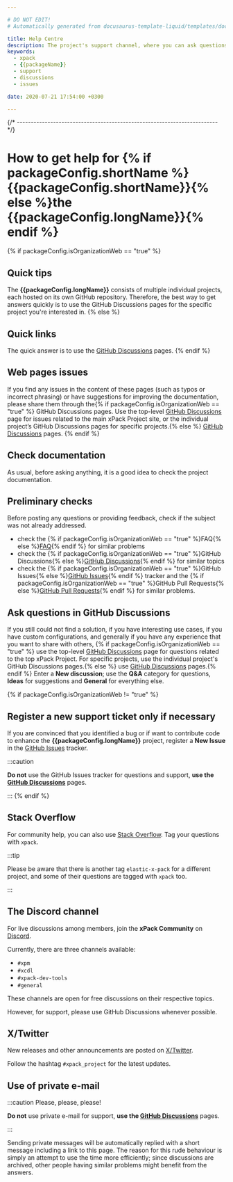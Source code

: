 ```yaml
---

# DO NOT EDIT!
# Automatically generated from docusaurus-template-liquid/templates/docusaurus.

title: Help Centre
description: The project's support channel, where you can ask questions, start discussions, and report issues.
keywords:
  - xpack
  - {{packageName}}
  - support
  - discussions
  - issues

date: 2020-07-21 17:54:00 +0300

---
```


{/* ------------------------------------------------------------------------ */}

# How to get help for {% if packageConfig.shortName %}{{packageConfig.shortName}}{% else %}the {{packageConfig.longName}}{% endif %}

{% if packageConfig.isOrganizationWeb == "true" %}
## Quick tips

The **{{packageConfig.longName}}** consists of multiple individual
projects, each hosted on its own GitHub repository. Therefore, the best
way to get answers quickly is to use the
GitHub Discussions
pages for the specific project you're interested in.
{% else %}
## Quick links

The quick answer is to use the
[GitHub Discussions](https://github.com/{{githubProjectOrganization}}/{{githubProjectName}}/discussions)
pages.
{% endif %}

## Web pages issues

If you find any issues in the content of these pages (such as typos or
incorrect phrasing) or have suggestions for improving the documentation,
please share them through the{% if packageConfig.isOrganizationWeb == "true" %}
GitHub Discussions pages. Use the top-level
[GitHub Discussions](https://github.com/{{githubProjectOrganization}}/{{githubProjectName}}/discussions)
page for issues related to the main xPack Project site, or the individual project’s GitHub Discussions pages for specific projects.{% else %}
[GitHub Discussions](https://github.com/{{githubProjectOrganization}}/{{githubProjectName}}/discussions)
pages.
{% endif %}

## Check documentation

As usual, before asking anything, it is a good idea to check the project
documentation.

## Preliminary checks

Before posting any questions or providing feedback,
check if the subject was not already addressed.

- check the {% if packageConfig.isOrganizationWeb == "true" %}FAQ{% else %}[FAQ](/docs/faq/){% endif %}
for similar problems
- check the {% if packageConfig.isOrganizationWeb == "true" %}GitHub Discussions{% else %}[GitHub Discussions](https://github.com/{{githubProjectOrganization}}/{{githubProjectName}}/discussions){% endif %} for
similar topics
- check the
{% if packageConfig.isOrganizationWeb == "true" %}GitHub Issues{% else %}[GitHub Issues](https://github.com/{{githubProjectOrganization}}/{{githubProjectName}}/issues){% endif %}
tracker and the
{% if packageConfig.isOrganizationWeb == "true" %}GitHub Pull Requests{% else %}[GitHub Pull Requests](https://github.com/{{githubProjectOrganization}}/{{githubProjectName}}/pulls){% endif %}
for similar problems.

## Ask questions in GitHub Discussions

If you still could not find a solution, if you have interesting use
cases, if you have custom configurations, and generally if you have
any experience that you want to share with others, {% if packageConfig.isOrganizationWeb == "true" %}
use the top-level
[GitHub Discussions](https://github.com/{{githubProjectOrganization}}/{{githubProjectName}}/discussions)
page for questions related to the top xPack Project. For specific projects,
use the individual project's GitHub Discussions pages.{% else %}
use [GitHub Discussions](https://github.com/{{githubProjectOrganization}}/{{githubProjectName}}/discussions)
pages.{% endif %}
Enter a **New discussion**; use the **Q&A** category for questions,
**Ideas** for suggestions and **General** for everything else.

{% if packageConfig.isOrganizationWeb != "true" %}
## Register a new support ticket only if necessary

If you are convinced that you identified a bug
or if want to contribute code to enhance the
**{{packageConfig.longName}}**
project, register a **New Issue** in the
[GitHub Issues](https://github.com/{{githubProjectOrganization}}/{{githubProjectName}}/issues)
tracker.

:::caution

**Do not** use the GitHub Issues tracker
for questions and support, **use the
[GitHub Discussions](https://github.com/{{githubProjectOrganization}}/{{githubProjectName}}/discussions)** pages.

:::
{% endif %}

## Stack Overflow

For community help, you can also use
[Stack Overflow](https://stackoverflow.com/).
Tag your questions with `xpack`.

:::tip

Please be aware that there is another tag `elastic-x-pack` for a different
project, and some of their questions are tagged with `xpack` too.

:::

## The Discord channel

For live discussions among members, join the **xPack Community** on
[Discord](https://discord.com/invite/kbzWaJerFG).

Currently, there are three channels available:

- `#xpm`
- `#xcdl`
- `#xpack-dev-tools`
- `#general`

These channels are open for free discussions on their respective topics.

However, for support, please use GitHub Discussions whenever possible.

## X/Twitter

New releases and other announcements are posted on
[X/Twitter](https://twitter.com/xpack_project).

Follow the hashtag `#xpack_project` for the latest updates.

## Use of private e-mail

:::caution Please, please, please!

**Do not** use
private e-mail for support, **use the
[GitHub Discussions](https://github.com/{{githubProjectOrganization}}/{{githubProjectName}}/discussions)** pages.

:::

Sending private messages will be automatically replied with
a short message including a link to this page.
The reason for this rude behaviour is simply an attempt to use
the time more efficiently; since discussions are archived, other people
having similar problems might benefit from the answers.

